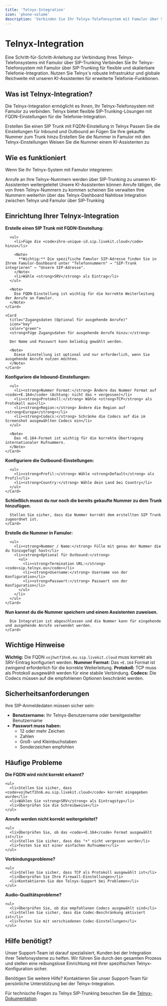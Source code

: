 ```yaml
---
title: 'Telnyx-Integration'
icon: 'phone-volume'
description: 'Verbinden Sie Ihr Telnyx-Telefonsystem mit Famulor über SIP-Trunking'
---
```


# Telnyx-Integration

<Note>
  Eine Schritt-für-Schritt-Anleitung zur Verbindung Ihres Telnyx-Telefonsystems mit Famulor über SIP-Trunking
</Note>

<CardGroup cols={2}>
  <Card
    title="Was ist Telnyx-Integration?"
    icon="phone-volume"
    color="blue">
    Verbinden Sie Ihr Telnyx-Telefonsystem mit Famulor über SIP-Trunking für flexible und skalierbare Telefonie-Integration.
  </Card>
  <Card
    title="Vorteile"
    icon="star"
    color="green">
    Nutzen Sie Telnyx's robuste Infrastruktur und globale Reichweite mit unseren KI-Assistenten für erweiterte Telefonie-Funktionen.
  </Card>
</CardGroup>

## Was ist Telnyx-Integration?

Die Telnyx-Integration ermöglicht es Ihnen, Ihr Telnyx-Telefonsystem mit Famulor zu verbinden. Telnyx bietet flexible SIP-Trunking-Lösungen mit FQDN-Einstellungen für die Telefonie-Integration.

<Steps>
  <Step title="SIP Trunk erstellen">
    Erstellen Sie einen SIP Trunk mit FQDN-Einstellung in Telnyx
  </Step>
  <Step title="Konfiguration anpassen">
    Passen Sie die Einstellungen für Inbound und Outbound an
  </Step>
  <Step title="Nummer hinzufügen">
    Fügen Sie Ihre gekaufte Nummer zum Trunk hinzu
  </Step>
  <Step title="Famulor konfigurieren">
    Erstellen Sie die Nummer in Famulor mit den Telnyx-Einstellungen
  </Step>
  <Step title="Assistent zuweisen">
    Weisen Sie die Nummer einem KI-Assistenten zu
  </Step>
</Steps>

## Wie es funktioniert

Wenn Sie Ihr Telnyx-System mit Famulor integrieren:

<CardGroup cols={2}>
  <Card
    title="Eingehende Anrufe"
    icon="phone-incoming"
    color="green">
    Anrufe an Ihre Telnyx-Nummern werden über SIP-Trunking zu unseren KI-Assistenten weitergeleitet
  </Card>
  <Card
    title="Ausgehende Anrufe"
    icon="phone-outgoing"
    color="blue">
    Unsere KI-Assistenten können Anrufe tätigen, die von Ihren Telnyx-Nummern zu kommen scheinen
  </Card>
  <Card
    title="Verwaltung"
    icon="settings"
    color="purple">
    Sie verwalten Ihre Nummern weiterhin über das Telnyx-Dashboard
  </Card>
  <Card
    title="Integration"
    icon="link"
    color="orange">
    Nahtlose Integration zwischen Telnyx und Famulor über SIP-Trunking
  </Card>
</CardGroup>

## Einrichtung Ihrer Telnyx-Integration

<Steps>
  <Step title="SIP Trunk erstellen">
    <Card
      title="FQDN-Einstellung"
      icon="plus-circle"
      color="blue">
      <strong>Erstelle einen SIP Trunk mit FQDN-Einstellung:</strong>
      
      <ul>
        <li>Füge die <code>ihre-unique-id.sip.livekit.cloud</code> hinzu</li>
        
        <Note>
          **Wichtig:** Die spezifische Famulor SIP-Adresse finden Sie in Ihrem Famulor-Dashboard unter "Telefonnummern" → "SIP-Trunk integrieren" → "Unsere SIP-Adresse".
        </Note>
        <li>Wähle <strong>SRV</strong> als Eintrag</li>
      </ul>
      
      <Note>
        Die FQDN-Einstellung ist wichtig für die korrekte Weiterleitung der Anrufe an Famulor.
      </Note>
    </Card>
    
    <Card
      title="Zugangsdaten (Optional für ausgehende Anrufe)"
      icon="key"
      color="green">
      <strong>Füge Zugangsdaten für ausgehende Anrufe hinzu:</strong>
      
      Der Name und Passwort kann beliebig gewählt werden.
      
      <Note>
        Diese Einstellung ist optional und nur erforderlich, wenn Sie ausgehende Anrufe nutzen möchten.
      </Note>
    </Card>
  </Step>
  
  <Step title="Inbound-Einstellungen">
    <Card
      title="Inbound-Konfiguration"
      icon="settings"
      color="purple">
      <strong>Konfiguriere die Inbound-Einstellungen:</strong>
      
      <ul>
        <li><strong>Nummer Format:</strong> Ändere das Nummer Format auf <code>+E.164</code> (Achtung: nicht das + vergessen)</li>
        <li><strong>Protokoll:</strong> Wähle <strong>TCP</strong> als Protokoll aus</li>
        <li><strong>Region:</strong> Ändere die Region auf <strong>Europa</strong></li>
        <li><strong>Codecs:</strong> Schränke die Codecs auf die im Screenshot ausgewählten Codecs ein</li>
      </ul>
      
      <Note>
        Das +E.164-Format ist wichtig für die korrekte Übertragung internationaler Rufnummern.
      </Note>
    </Card>
  </Step>
  
  <Step title="Outbound-Einstellungen">
    <Card
      title="Outbound Settings V2"
      icon="phone-outgoing"
      color="orange">
      <strong>Konfiguriere die Outbound-Einstellungen:</strong>
      
      <ul>
        <li><strong>Profil:</strong> Wähle <strong>Default</strong> als Profil</li>
        <li><strong>Country:</strong> Wähle dein Land bei Country</li>
      </ul>
    </Card>
  </Step>
  
  <Step title="Nummer zum Trunk hinzufügen">
    <Card
      title="Nummer hinzufügen"
      icon="phone"
      color="green">
      <strong>Schließlich musst du nur noch die bereits gekaufte Nummer zu dem Trunk hinzufügen.</strong>
      
      Stellen Sie sicher, dass die Nummer korrekt dem erstellten SIP Trunk zugeordnet ist.
    </Card>
  </Step>
  
  <Step title="Nummer in Famulor erstellen">
    <Card
      title="Famulor-Konfiguration"
      icon="download"
      color="blue">
      <strong>Erstelle die Nummer in Famulor:</strong>
      
      <ul>
        <li><strong>Nummer / Name:</strong> Fülle mit genau der Nummer die du hinzugefügt hast</li>
        <li><strong>Optional für Outbound:</strong>
          <ul>
            <li><strong>Termination URL:</strong> <code>sip.telnyx.eu</code></li>
            <li><strong>Username:</strong> Username von der Konfiguration</li>
            <li><strong>Passwort:</strong> Passwort von der Konfiguration</li>
          </ul>
        </li>
      </ul>
    </Card>
  </Step>
  
  <Step title="Assistent zuweisen">
    <Card
      title="Zuweisung"
      icon="check-circle"
      color="purple">
      <strong>Nun kannst du die Nummer speichern und einem Assistenten zuweisen.</strong>
      
      Die Integration ist abgeschlossen und die Nummer kann für eingehende und ausgehende Anrufe verwendet werden.
    </Card>
  </Step>
</Steps>

## Wichtige Hinweise

<CardGroup cols={2}>
  <Card
    title="FQDN-Einstellung"
    icon="server"
    color="red">
    <strong>Wichtig:</strong> Die FQDN <code>vojhwtf1hn6.eu.sip.livekit.cloud</code> muss korrekt als SRV-Eintrag konfiguriert werden.
  </Card>
  <Card
    title="E.164 Format"
    icon="phone"
    color="orange">
    <strong>Nummer Format:</strong> Das <code>+E.164</code> Format ist zwingend erforderlich für die korrekte Weiterleitung.
  </Card>
  <Card
    title="TCP-Protokoll"
    icon="shield"
    color="blue">
    <strong>Protokoll:</strong> TCP muss als Protokoll ausgewählt werden für eine stabile Verbindung.
  </Card>
  <Card
    title="Codec-Beschränkung"
    icon="settings"
    color="green">
    <strong>Codecs:</strong> Die Codecs müssen auf die empfohlenen Optionen beschränkt werden.
  </Card>
</CardGroup>

## Sicherheitsanforderungen

<Card
  title="SIP-Anmeldedaten Sicherheit"
  icon="shield"
  color="red">
  Ihre SIP-Anmeldedaten müssen sicher sein:
  
  <ul>
    <li><strong>Benutzername:</strong> Ihr Telnyx-Benutzername oder bereitgestellter Benutzername</li>
    <li><strong>Passwort muss haben:</strong>
      <ul>
        <li>12 oder mehr Zeichen</li>
        <li>Zahlen</li>
        <li>Groß- und Kleinbuchstaben</li>
        <li>Sonderzeichen empfohlen</li>
      </ul>
    </li>
  </ul>
</Card>

## Häufige Probleme

<CardGroup cols={2}>
  <Card
    title="FQDN-Konfiguration"
    icon="alert-circle"
    color="red">
    <strong>Die FQDN wird nicht korrekt erkannt?</strong>
    
    <ul>
      <li>Stellen Sie sicher, dass <code>vojhwtf1hn6.eu.sip.livekit.cloud</code> korrekt eingegeben wurde</li>
      <li>Wählen Sie <strong>SRV</strong> als Eintragstyp</li>
      <li>Überprüfen Sie die Schreibweise</li>
    </ul>
  </Card>
  
  <Card
    title="E.164 Format-Probleme"
    icon="phone-x"
    color="orange">
    <strong>Anrufe werden nicht korrekt weitergeleitet?</strong>
    
    <ul>
      <li>Überprüfen Sie, ob das <code>+E.164</code> Format ausgewählt ist</li>
      <li>Stellen Sie sicher, dass das "+" nicht vergessen wurde</li>
      <li>Testen Sie mit einer einfachen Rufnummer</li>
    </ul>
  </Card>
  
  <Card
    title="TCP-Protokoll"
    icon="server"
    color="blue">
    <strong>Verbindungsprobleme?</strong>
    
    <ul>
      <li>Stellen Sie sicher, dass TCP als Protokoll ausgewählt ist</li>
      <li>Überprüfen Sie Ihre Firewall-Einstellungen</li>
      <li>Kontaktieren Sie den Telnyx-Support bei Problemen</li>
    </ul>
  </Card>
  
  <Card
    title="Codec-Probleme"
    icon="settings"
    color="purple">
    <strong>Audio-Qualitätsprobleme?</strong>
    
    <ul>
      <li>Überprüfen Sie, ob die empfohlenen Codecs ausgewählt sind</li>
      <li>Stellen Sie sicher, dass die Codec-Beschränkung aktiviert ist</li>
      <li>Testen Sie mit verschiedenen Codec-Einstellungen</li>
    </ul>
  </Card>
</CardGroup>

## Hilfe benötigt?

<Tip>
  Unser Support-Team ist darauf spezialisiert, Kunden bei der Integration ihrer Telefonsysteme zu helfen. Wir führen Sie durch den gesamten Prozess und stellen eine reibungslose Einrichtung mit Ihrer spezifischen Telnyx-Konfiguration sicher.
</Tip>

<Card
  title="Support kontaktieren"
  icon="headphones"
  color="blue"
  href="https://famulor.de/support">
  Benötigen Sie weitere Hilfe? Kontaktieren Sie unser Support-Team für persönliche Unterstützung bei der Telnyx-Integration.
</Card>

<Card
  title="Telnyx Support"
  icon="globe"
  color="green"
  href="https://developers.telnyx.com/docs">
  Für technische Fragen zu Telnyx SIP-Trunking besuchen Sie die <a href="https://developers.telnyx.com/docs" target="_blank">Telnyx-Dokumentation</a>.
</Card>
